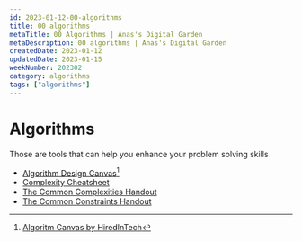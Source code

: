 ```yaml
---
id: 2023-01-12-00-algorithms
title: 00 algorithms
metaTitle: 00 Algorithms | Anas's Digital Garden
metaDescription: 00 algorithms | Anas's Digital Garden
createdDate: 2023-01-12
updatedDate: 2023-01-15
weekNumber: 202302
category: algorithms
tags: ["algorithms"]
---
```


# Algorithms

Those are tools that can help you enhance your problem solving skills

- [Algorithm Design Canvas](./pdf/algorithm_design_canvas.pdf)[^1]
- [Complexity Cheatsheet](./pdf/complexity_cheatsheet.pdf)
- [The Common Complexities Handout](./pdf/the_common_complexities_handout.pdf)
- [The Common Constraints Handout](./pdf/the_common_constraints_handout.pdf)


[^1]: [Algoritm Canvas by HiredInTech](https://www.hiredintech.com/classrooms/algorithm-design/lesson/78)


